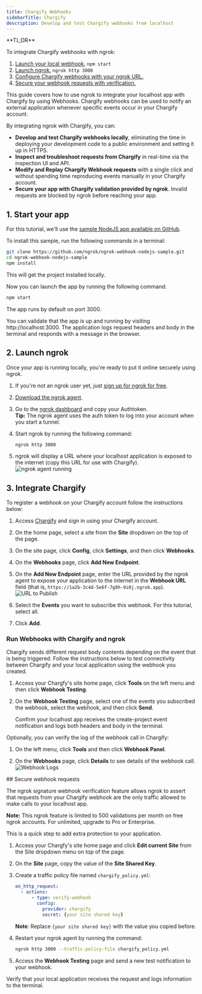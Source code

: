 ```yaml
---
title: Chargify Webhooks
sidebarTitle: Chargify
description: Develop and test Chargify webhooks from localhost
---
```


<Tip>
**TL;DR**



To integrate Chargify webhooks with ngrok:

1. [Launch your local webhook.](#start-your-app) `npm start`
1. [Launch ngrok.](#start-ngrok) `ngrok http 3000`
1. [Configure Chargify webhooks with your ngrok URL.](#setup-webhook)
1. [Secure your webhook requests with verification.](#security)
</Tip>

This guide covers how to use ngrok to integrate your localhost app with Chargify by using Webhooks.
Chargify webhooks can be used to notify an external application whenever specific events occur in your Chargify account.

By integrating ngrok with Chargify, you can:

- **Develop and test Chargify webhooks locally**, eliminating the time in deploying your development code to a public environment and setting it up in HTTPS.
- **Inspect and troubleshoot requests from Chargify** in real-time via the inspection UI and API.
- **Modify and Replay Chargify Webhook requests** with a single click and without spending time reproducing events manually in your Chargify account.
- **Secure your app with Chargify validation provided by ngrok**. Invalid requests are blocked by ngrok before reaching your app.

## 1. Start your app 

For this tutorial, we'll use the [sample NodeJS app available on GitHub](https://github.com/ngrok/ngrok-webhook-nodejs-sample).

To install this sample, run the following commands in a terminal:

```bash
git clone https://github.com/ngrok/ngrok-webhook-nodejs-sample.git
cd ngrok-webhook-nodejs-sample
npm install
```

This will get the project installed locally.

Now you can launch the app by running the following command:

```bash
npm start
```

The app runs by default on port 3000.

You can validate that the app is up and running by visiting http://localhost:3000. The application logs request headers and body in the terminal and responds with a message in the browser.

## 2. Launch ngrok 

Once your app is running locally, you're ready to put it online securely using ngrok.

1. If you're not an ngrok user yet, just [sign up for ngrok for free](https://ngrok.com/signup).

1. [Download the ngrok agent](https://download.ngrok.com).

1. Go to the [ngrok dashboard](https://dashboard.ngrok.com) and copy your Authtoken. <br />
   **Tip:** The ngrok agent uses the auth token to log into your account when you start a tunnel.
1. Start ngrok by running the following command:

   ```bash
   ngrok http 3000
   ```

1. ngrok will display a URL where your localhost application is exposed to the internet (copy this URL for use with Chargify).
   ![ngrok agent running](../img/twilio/img/launch_ngrok_tunnel.png)

## 3. Integrate Chargify 

To register a webhook on your Chargify account follow the instructions below:

1. Access [Chargify](https://www.chargify.com/) and sign in using your Chargify account.

1. On the home page, select a site from the **Site** dropdown on the top of the page.

1. On the site page, click **Config**, click **Settings**, and then click **Webhooks**.

1. On the **Webhooks** page, click **Add New Endpoint**.

1. On the **Add New Endpoint** page, enter the URL provided by the ngrok agent to expose your application to the internet in the **Webhook URL** field (that is, `https://1a2b-3c4d-5e6f-7g8h-9i0j.ngrok.app`).
   ![URL to Publish](../img/chargify/img/ngrok_url_configuration_chargify.png)

1. Select the **Events** you want to subscribe this webhook. For this tutorial, select all.

1. Click **Add**.

### Run Webhooks with Chargify and ngrok

Chargify sends different request body contents depending on the event that is being triggered.
Follow the instructions below to test connectivity between Chargify and your local application using the webhook you created.

1. Access your Chargfy's site home page, click **Tools** on the left menu and then click **Webhook Testing**.

1. On the **Webhook Testing** page, select one of the events you subscribed the webhook, select the webhook, and then click **Send**.

   Confirm your localhost app receives the create-project event notification and logs both headers and body in the terminal.

Optionally, you can verify the log of the webhook call in Chargify:

1. On the left menu, click **Tools** and then click **Webhook Panel**.

1. On the **Webhooks** page, click **Details** to see details of the webhook call.
   ![Webhook Logs](../img/chargify/img/ngrok_logs_chargify.png)

<InspectingRequests />

<ReplayingRequests />
## Secure webhook requests 

The ngrok signature webhook verification feature allows ngrok to assert that requests from your Chargify webhook are the only traffic allowed to make calls to your localhost app.

**Note:** This ngrok feature is limited to 500 validations per month on free ngrok accounts. For unlimited, upgrade to Pro or Enterprise.

This is a quick step to add extra protection to your application.

1. Access your Chargfy's site home page and click **Edit current Site** from the Site dropdown menu on top of the page.

1. On the **Site** page, copy the value of the **Site Shared Key**.

1. Create a traffic policy file named `chargify_policy.yml`:

   ```yaml
   on_http_request:
     - actions:
         - type: verify-webhook
           config:
             provider: chargify
             secret: {your site shared key}
   ```

   **Note**: Replace `{your site shared key}` with the value you copied before.

1. Restart your ngrok agent by running the command:

   ```bash
   ngrok http 3000 --traffic-policy-file chargify_policy.yml
   ```

1. Access the **Webhook Testing** page and send a new test notification to your webhook.

Verify that your local application receives the request and logs information to the terminal.
